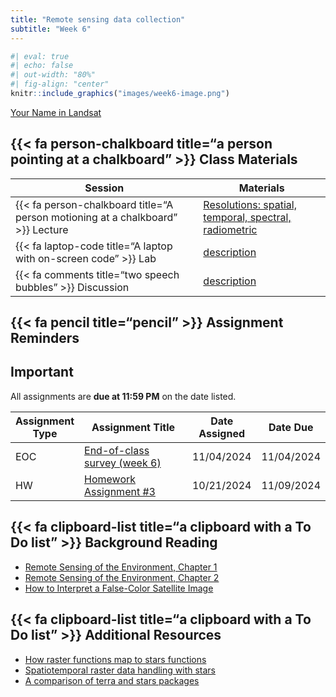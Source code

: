 ```yaml
---
title: "Remote sensing data collection"
subtitle: "Week 6"
---
```


```r
#| eval: true
#| echo: false
#| out-width: "80%"
#| fig-align: "center"
knitr::include_graphics("images/week6-image.png")
```

::: {.gray-text .center-text}
[Your Name in Landsat](https://landsat.gsfc.nasa.gov/apps/YourNameInLandsat-main/index.html){target="_blank"}
:::

## {{< fa person-chalkboard title="a person pointing at a chalkboard" >}} Class Materials

| Session                                                                         | Materials                                             |
|---------------------------------------------------------------------------------|-------------------------------------------------------|
| {{< fa person-chalkboard title="A person motioning at a chalkboard" >}} Lecture | [Resolutions: spatial, temporal, spectral, radiometric](https://docs.google.com/presentation/d/1WPl_WN0_JqjscQIfsiKkYKLqispPcWEJqOdf1gFbPuA/present?usp=sharing){target="_blank"}                  |
| {{< fa laptop-code title="A laptop with on-screen code" >}} Lab                 | [description](labs/week6.qmd){target="_blank"}        |
| {{< fa comments title="two speech bubbles" >}} Discussion               | [description](discussions/week6.qmd){target="_blank"} |

## {{< fa pencil title="pencil" >}} Assignment Reminders {#assignment-reminders}

:::{.callout-important icon=true}
## Important
All assignments are **due at 11:59 PM** on the date listed.
:::

| Assignment Type | Assignment Title                              | Date Assigned | Date Due   |
|-----------------|-----------------------------------------------|---------------|------------|
| EOC             | [End-of-class survey (week 6)](https://forms.gle/nTf1iao32byVN7ZUA){target="_blank"}              | 11/04/2024    | 11/04/2024 |
| HW              | [Homework Assignment #3](../assignments/HW3.qmd){target="_blank"} | 10/21/2024    | 11/09/2024 |


## {{< fa clipboard-list title="a clipboard with a To Do list" >}} Background Reading

- [Remote Sensing of the Environment, Chapter 1](/readings/Jensen-chapter1.pdf){target="_blank"}
- [Remote Sensing of the Environment, Chapter 2](/readings/Jensen-chapter2.pdf){target="_blank"}
- [How to Interpret a False-Color Satellite Image](https://earthobservatory.nasa.gov/features/FalseColor){target="_blank"}

## {{< fa clipboard-list title="a clipboard with a To Do list" >}} Additional Resources
- [How raster functions map to stars functions](https://github.com/r-spatial/stars/wiki/How-%60raster%60-functions-map-to-%60stars%60-functions){target="_blank"}
- [Spatiotemporal raster data handling with stars](https://tmieno2.github.io/R-as-GIS-for-Economists/stars-basics.html#stars-basics){target="_blank"}
- [A comparison of terra and stars packages](https://www.r-bloggers.com/2021/05/a-comparison-of-terra-and-stars-packages/#:~:text=stars%20is%20set%2Dup%20to,stars%20can%20handle%20rotated%20grids.){target="_blank"}